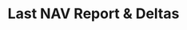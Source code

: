 ---
title: Last NAV Report & Deltas
description: Get the latest Net Asset Value report with performance deltas
openapi: '/open-apis/0d.json GET /vaults/{vault_id}/nav/latest'
---